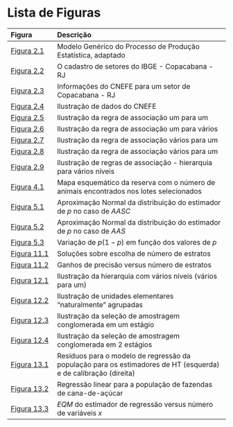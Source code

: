 # Lista de Figuras {-}

---------------
Figura                                            Descrição
------------------------------------------------- ------------------------------------------------------------------------------------------------------------------------------------------------------------------------------------------
[Figura 2.1](conceitos.html#fig:modpesq)          Modelo Genérico do Processo de Produção Estatística, adaptado 

[Figura 2.2](conceitos.html#fig:cadset)           O cadastro de setores do IBGE - Copacabana - RJ 

[Figura 2.3](conceitos.html#fig:cnefe1)           Informações do CNEFE para um setor de Copacabana - RJ 

[Figura 2.4](conceitos.html#fig:cnefe2)           Ilustração de dados do CNEFE 

[Figura 2.5](conceitos.html#fig:umparaum)         Ilustração da regra de associação um para um 

[Figura 2.6](conceitos.html#fig:umparavar)        Ilustração da regra de associação um para vários

[Figura 2.7](conceitos.html#fig:varparaum1)       Ilustração da regra de associação vários para um 

[Figura 2.8](conceitos.html#fig:varparaum2)       Ilustração da regra de associação vários para um 

[Figura 2.9](conceitos.html#fig:hierarquia)       Ilustração de regras de associação - hierarquia para vários níveis

[Figura 4.1](aas.html#fig:figAAS1)                Mapa esquemático da reserva com o número de animais encontrados nos lotes selecionados

[Figura 5.1](proporc.html#fig:figprop1)           Aproximação Normal da distribuição do estimador de $p$ no caso de *AASC*

[Figura 5.2](proporc.html#fig:figprop2)           Aproximação Normal da distribuição do estimador de $p$ no caso de *AAS*

[Figura 5.3](proporc.html#fig:figprop3)           Variação de $p(1-p)$ em função dos valores de $p$ 

[Figura 11.1](estrat.html#fig:numeroestratos)     Soluções sobre escolha de número de estratos 

[Figura 11.2](estrat.html#fig:precisaovsestratos) Ganhos de precisão versus número de estratos 

[Figura 12.1](cong.html#fig:hierar1)              Ilustração da hierarquia com vários níveis (vários para um) 

[Figura 12.2](cong.html#fig:baralho)              Ilustração de unidades elementares “naturalmente” agrupadas 

[Figura 12.3](cong.html#fig:baralhoAC1)           Ilustração da seleção de amostragem conglomerada em um estágio 

[Figura 12.4](cong.html#fig:baralhoAC2)           Ilustração da seleção de amostragem conglomerada em 2 estágios 

[Figura 13.1](calib.html#fig:figcalib1)           Resíduos para o modelo de regressão da população para os estimadores de HT (esquerda) e de calibração (direita) 

[Figura 13.2](calib.html#fig:figcalib2)           Regressão linear para a população de fazendas de cana-de-açúcar 

[Figura 13.3](calib.html#fig:figcalib3)           $EQM$ do estimador de regressão versus número de variáveis $x$
---------------
